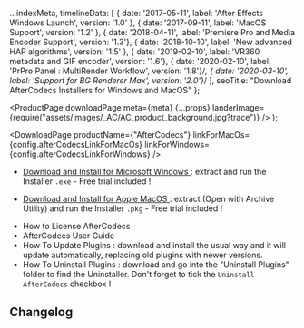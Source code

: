 
  ...indexMeta,
  timelineData: [
    { date: '2017-05-11', label: 'After Effects Windows Launch', version: '1.0' }, 
    { date: '2017-09-11', label: 'MacOS Support', version: '1.2' }, 
    { date: '2018-04-11', label: 'Premiere Pro and Media Encoder Support', version: '1.3'},
    { date: '2018-10-10', label: 'New advanced HAP algorithms', version: '1.5' },
    { date: '2019-02-10', label: 'VR360 metadata and GIF encoder', version: '1.6'},
    { date: '2020-02-10', label: 'PrPro Panel : MultiRender Workflow', version: '1.8'}/*,
    { date: '2020-03-10', label: 'Support for BG Renderer Max', version: '2.0'}*/
  ],
  seoTitle: "Download AfterCodecs Installers for Windows and MacOS"
};

  <ProductPage
    downloadPage
    meta={meta}
    {...props}
    landerImage={require("assets/images/_AC/AC_product_background.jpg?trace")}
  />
);

<DownloadPage productName={"AfterCodecs"} linkForMacOs={config.afterCodecsLinkForMacOs} linkForWindows={config.afterCodecsLinkForWindows} />

<WindowsOnly strict mb={-4}>

- <a href={config.afterCodecsLinkForWindows}>
    Download and Install for Microsoft Windows
  </a> : extract and run the Installer <code>.exe</code> - Free trial included !

</WindowsOnly>

<MacOnly strict mb={-4}>

- <a href={config.afterCodecsLinkForMacOs}>
    Download and Install for Apple MacOS
  </a> : extract (Open with Archive Utility) and run the Installer <code>.pkg</code> - Free trial included !

</MacOnly>

- <span><Link href="/blog/How-to-License-AfterCodecs/">How to License AfterCodecs</Link></span>
- <span><Link href="/AfterCodecs/User_Guide/">AfterCodecs User Guide</Link></span>
- How To Update Plugins : download and install the usual way and it will update automatically, replacing old plugins with newer versions.
- How To Uninstall Plugins : download and go into the "Uninstall Plugins" folder to find the Uninstaller. Don't forget to tick the <code>Uninstall AfterCodecs</code> checkbox !

<!--
- <p>Installer didn't work ? Try Manual Installation : <WindowsOnly inline strict><a href={config.afterCodecsLinkForWindows_Manual}>AfterCodecs Manual Installation for Windows</a></WindowsOnly> <MacOnly inline strict><a href={config.afterCodecsLinkForMacOs_Manual}>AfterCodecs Manual Installation for MacOS</a></MacOnly></p>
- I have an issue and need an older version : <WindowsOnly><a href={config.afterCodecsLinkForWindows_old}>Older version for Microsoft Windows</a></WindowsOnly> <MacOnly><a href={config.afterCodecsLinkForMacOs_old}>Older version for Apple MacOS</a></MacOnly>
-->

<!--
<WindowsOnly>
  <BlogImage
    src={[
      require("assets/images/_CO/Installer/Installer_BRAW_Studio_Windows_1.png"),
      require("assets/images/_CO/Installer/Uninstaller_Windows.jpg"),
    ]}
    scaledDown
    hasShadow
  />
</WindowsOnly>

<MacOnly>

  <BlogImage
    src={[
      require("assets/images/_CO/Installer/Installer_AfterCodecs_MacOS_1.png"),
      require("assets/images/_CO/Installer/Uninstaller_MacOS.jpg")
    ]}
    scaledDown
    hasShadow
  />
</MacOnly>
-->

<H2 centered id="Changelog" underline={meta.mainColor}>
  Changelog
</H2>

<Timeline data={meta.timelineData} color={meta.mainColor} />

<Changelog
  changelog={changelog}
  color={meta.mainColor}
  version={config.afterCodecsChangelogVersion}
/>